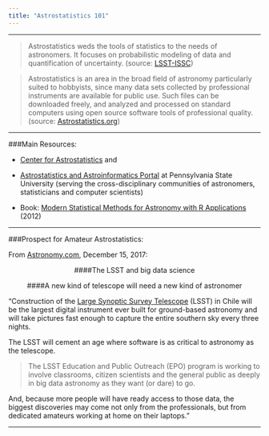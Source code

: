 ```yaml
---
title: "Astrostatistics 101"
---
```


***

> Astrostatistics weds the tools of statistics to the needs of astronomers. It focuses on probabilistic modeling of data and quantification of uncertainty. (source: [LSST-ISSC](http://www.astro.cornell.edu/staff/loredo/lsst_issc/proposal.html))

> Astrostatistics is an area in the broad field of astronomy particularly suited to hobbyists, since many data sets collected by professional instruments are available for public use. Such files can be downloaded freely, and analyzed and processed on standard computers using open source software tools of professional quality. (source: [Astrostatistics.org](http://www.astrostatistics.org/home))

***

###Main Resources:

* [Center for Astrostatistics](https://asaip.psu.edu/) and
* [Astrostatistics and Astroinformatics Portal](https://asaip.psu.edu/) at Pennsylvania State University
(serving the cross-disciplinary communities of astronomers, statisticians and computer scientists)

* Book: [Modern Statistical Methods for Astronomy with R Applications](http://www.cambridge.org/us/academic/subjects/physics/astronomy-general/modern-statistical-methods-astronomy-r-applications?format=HB&isbn=9780521767279#contentsTabAnchor) (2012)

***

###Prospect for Amateur Astrostatistics:

From [Astronomy.com](http://www.astronomy.com/news/2017/12/the-lsst-and-big-data-science), December 15, 2017:

<center>
####The LSST and big data science

####A new kind of telescope will need a new kind of astronomer
</center>


"Construction of the [Large Synoptic Survey Telescope](https://www.lsst.org/) (LSST) in Chile will be the largest digital instrument ever built for ground-based astronomy and will take pictures fast enough to capture the entire southern sky every three nights. 

The LSST will cement an age where software is as critical to astronomy as the telescope.

> The LSST Education and Public Outreach (EPO) program is working to involve classrooms, citizen scientists and the general public as deeply in big data astronomy as they want (or dare) to go. 

And, because more people will have ready access to those data, the biggest discoveries may come not only from the professionals, but from dedicated amateurs working at home on their laptops."

***
